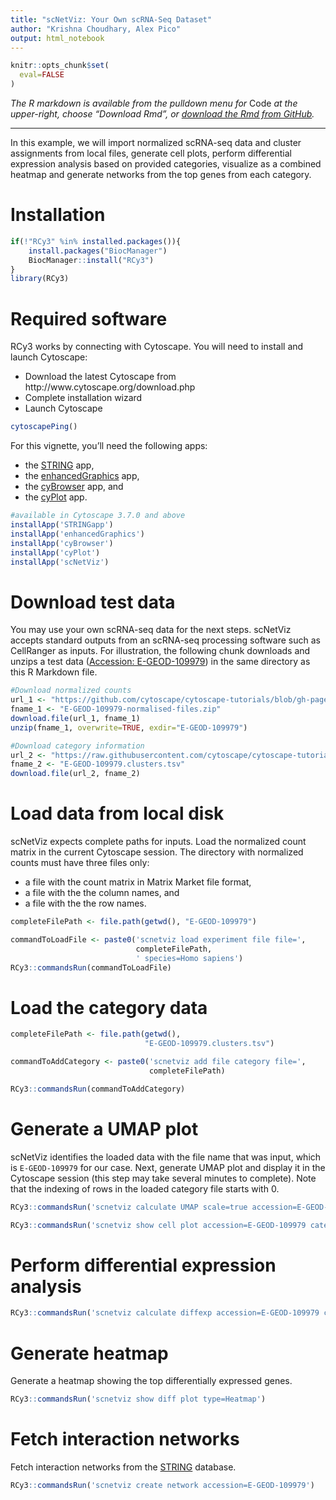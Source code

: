 ```yaml
---
title: "scNetViz: Your Own scRNA-Seq Dataset"
author: "Krishna Choudhary, Alex Pico"
output: html_notebook
---
```


```r
knitr::opts_chunk$set(
  eval=FALSE
)
```
*The R markdown is available from the pulldown menu for* Code *at the upper-right, choose "Download Rmd", or [download the Rmd from GitHub](https://raw.githubusercontent.com/cytoscape/cytoscape-automation/master/for-scripters/R/notebooks/use-case-2.Rmd).*

<hr />

In this example, we will import normalized scRNA-seq data and cluster assignments from local files, generate cell plots, perform differential expression analysis based on provided categories, visualize as a combined heatmap and generate networks from the top genes from each category.

# Installation
```r
if(!"RCy3" %in% installed.packages()){
    install.packages("BiocManager")
    BiocManager::install("RCy3")
}
library(RCy3)
```

# Required software
RCy3 works by connecting with Cytoscape. You will need to install and launch Cytoscape:

* Download the latest Cytoscape from http://www.cytoscape.org/download.php
* Complete installation wizard
* Launch Cytoscape


```r
cytoscapePing()
```

For this vignette, you’ll need the following apps: 

* the [STRING](https://string-db.org/) app, 
* the [enhancedGraphics](https://www.cgl.ucsf.edu/cytoscape/utilities3/enhancedcg.shtml) app, 
* the [cyBrowser](https://www.cgl.ucsf.edu/cytoscape/utilities3/cybrowser.shtml) app, and
* the [cyPlot](http://apps.cytoscape.org/apps/cyplot) app.

```r
#available in Cytoscape 3.7.0 and above
installApp('STRINGapp')
installApp('enhancedGraphics')
installApp('cyBrowser')
installApp('cyPlot')
installApp('scNetViz')
```

# Download test data

You may use your own scRNA-seq data for the next steps. scNetViz accepts standard outputs from an scRNA-seq processing software such as CellRanger as inputs. For illustration, the following chunk downloads and unzips a test data ([Accession: E-GEOD-109979](https://www.ebi.ac.uk/gxa/sc/experiments/E-GEOD-109979/downloads)) in the same directory as this R Markdown file.

```r
#Download normalized counts
url_1 <- "https://github.com/cytoscape/cytoscape-tutorials/blob/gh-pages/protocols/data/E-GEOD-109979-normalised-files.zip?raw=true"
fname_1 <- "E-GEOD-109979-normalised-files.zip"
download.file(url_1, fname_1)
unzip(fname_1, overwrite=TRUE, exdir="E-GEOD-109979")

#Download category information
url_2 <- "https://raw.githubusercontent.com/cytoscape/cytoscape-tutorials/gh-pages/protocols/data/E-GEOD-109979.clusters.tsv"
fname_2 <- "E-GEOD-109979.clusters.tsv"
download.file(url_2, fname_2)
```

# Load data from local disk

scNetViz expects complete paths for inputs. Load the normalized count matrix in the current Cytoscape session. The directory with normalized counts must have three files only:

* a file with the count matrix in Matrix Market file format, 
* a file with the the column names, and 
* a file with the the row names.

```r
completeFilePath <- file.path(getwd(), "E-GEOD-109979")

commandToLoadFile <- paste0('scnetviz load experiment file file=',
                            completeFilePath,
                            ' species=Homo sapiens')
RCy3::commandsRun(commandToLoadFile)
```


# Load the category data

```r
completeFilePath <- file.path(getwd(), 
                              "E-GEOD-109979.clusters.tsv")

commandToAddCategory <- paste0('scnetviz add file category file=',
                               completeFilePath)

RCy3::commandsRun(commandToAddCategory)
```


# Generate a UMAP plot

scNetViz identifies the loaded data with the file name that was input, which is `E-GEOD-109979` for our case. Next, generate UMAP plot and display it in the Cytoscape session (this step may take several minutes to complete). Note that the indexing of rows in the loaded category file starts with 0.

```r
RCy3::commandsRun('scnetviz calculate UMAP scale=true accession=E-GEOD-109979')

RCy3::commandsRun('scnetviz show cell plot accession=E-GEOD-109979 category=E-GEOD-109979.clusters.tsv categoryRow=0')
```

# Perform differential expression analysis

```r
RCy3::commandsRun('scnetviz calculate diffexp accession=E-GEOD-109979 categoryRow=0')
```

# Generate heatmap

Generate a heatmap showing the top differentially expressed genes.

```r
RCy3::commandsRun('scnetviz show diff plot type=Heatmap')
```

# Fetch interaction networks

Fetch interaction networks from the [STRING](https://string-db.org/) database.

```r
RCy3::commandsRun('scnetviz create network accession=E-GEOD-109979')
```

